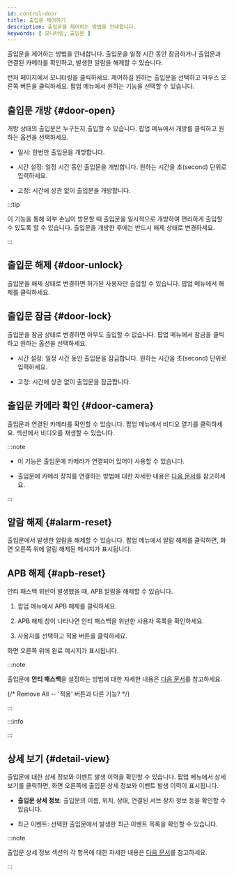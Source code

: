 ```yaml
---
id: control-door
title: 출입문 제어하기
description: 출입문을 제어하는 방법을 안내합니다.
keywords: [ 모니터링, 출입문 ]
---
```


출입문을 제어하는 방법을 안내합니다. 출입문을 일정 시간 동안 잠금하거나 출입문과 연결된 카메라를 확인하고, 발생한 알람을 해제할 수 있습니다.

<Cmd>런처</Cmd> 페이지에서 <Cmd>모니터링</Cmd>을 클릭하세요. 제어하길 원하는 출입문을 선택하고 마우스 오른쪽 버튼을 클릭하세요. 팝업 메뉴에서 원하는 기능을 선택할 수 있습니다.

## 출입문 개방 {#door-open}

개방 상태의 출입문은 누구든지 출입할 수 있습니다. 팝업 메뉴에서 <Cmd>개방</Cmd>를 클릭하고 원하는 옵션을 선택하세요.

* <Cmd>일시</Cmd>: 한번만 출입문을 개방합니다.

* <Cmd>시간 설정</Cmd>: 일정 시간 동안 출입문을 개방합니다. 원하는 시간을 초(second) 단위로 입력하세요.

* <Cmd>고정</Cmd>: 시간에 상관 없이 출입문을 개방합니다.

:::tip

이 기능을 통해 외부 손님이 방문할 때 출입문을 일시적으로 개방하여 편리하게 출입할 수 있도록 할 수 있습니다. 출입문을 개방한 후에는 반드시 <Cmd>해제</Cmd> 상태로 변경하세요.

:::

## 출입문 해제 {#door-unlock}

출입문을 <Cmd>해제</Cmd> 상태로 변경하면 허가된 사용자만 출입할 수 있습니다. 팝업 메뉴에서 <Cmd>해제</Cmd>를 클릭하세요.


## 출입문 잠금 {#door-lock}

출입문을 <Cmd>잠금</Cmd> 상태로 변경하면 아무도 출입할 수 없습니다. 팝업 메뉴에서 <Cmd>잠금</Cmd>을 클릭하고 원하는 옵션을 선택하세요.

* <Cmd>시간 설정</Cmd>: 일정 시간 동안 출입문을 잠금합니다. 원하는 시간을 초(second) 단위로 입력하세요.

* <Cmd>고정</Cmd>: 시간에 상관 없이 출입문을 잠금합니다.


## 출입문 카메라 확인 {#door-camera}

출입문과 연결된 카메라를 확인할 수 있습니다. 팝업 메뉴에서 <Cmd>비디오 열기</Cmd>를 클릭하세요. <Cmd sid='common.gnb.monitoring' /> 섹션에서 비디오를 재생할 수 있습니다.

:::note

* 이 기능은 출입문에 카메라가 연결되어 있어야 사용할 수 있습니다.

* 출입문에 카메라 장치를 연결하는 방법에 대한 자세한 내용은 [다음 문서](#)를 참고하세요.

:::

## 알람 해제 {#alarm-reset}

출입문에서 발생한 알람을 해제할 수 있습니다. 팝업 메뉴에서 <Cmd>알람 해제</Cmd>를 클릭하면, 화면 오른쪽 위에 알람 해제된 메시지가 표시됩니다.

## APB 해제 {#apb-reset}

안티 패스백 위반이 발생했을 때, APB 알람을 해제할 수 있습니다. 

1. 팝업 메뉴에서 <Cmd>APB 해제</Cmd>를 클릭하세요. 

1. <Cmd>APB 해제</Cmd> 창이 나타나면 안티 패스백을 위반한 사용자 목록을 확인하세요.

1. 사용자를 선택하고 <Cmd>적용</Cmd> 버튼을 클릭하세요.

화면 오른쪽 위에 완료 메시지가 표시됩니다.

:::note

출입문에 **안티 패스백**을 설정하는 방법에 대한 자세한 내용은 [다음 문서](#)를 참고하세요.

{/* Remove All -- '적용' 버튼과 다른 기능? */}

:::

:::info

<Glossary termid='apb'/>

:::


## 상세 보기 {#detail-view}

출입문에 대한 상세 정보와 이벤트 발생 이력을 확인할 수 있습니다. 팝업 메뉴에서 <Cmd>상세 보기</Cmd>를 클릭하면, 화면 오른쪽에 출입문 상세 정보와 이벤트 발생 이력이 표시됩니다.

* **출입문 상세 정보**: 출입문의 이름, 위치, 상태, 연결된 서브 장치 정보 등을 확인할 수 있습니다.

* <Cmd>최근 이벤트</Cmd>: 선택한 출입문에서 발생한 최근 이벤트 목록을 확인할 수 있습니다.

:::note

출입문 상세 정보 섹션의 각 항목에 대한 자세한 내용은 [다음 문서](#)를 참고하세요.

:::